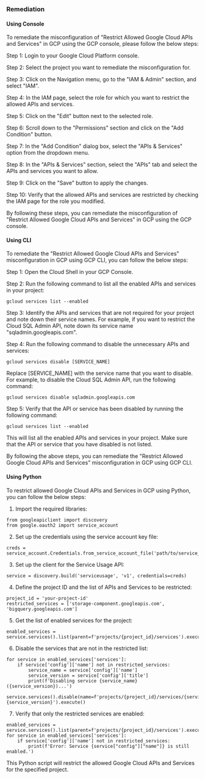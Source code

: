 ### Remediation

#### Using Console

To remediate the misconfiguration of "Restrict Allowed Google Cloud APIs and Services" in GCP using the GCP console, please follow the below steps:

Step 1: Login to your Google Cloud Platform console.

Step 2: Select the project you want to remediate the misconfiguration for.

Step 3: Click on the Navigation menu, go to the "IAM & Admin" section, and select "IAM".

Step 4: In the IAM page, select the role for which you want to restrict the allowed APIs and services.

Step 5: Click on the "Edit" button next to the selected role.

Step 6: Scroll down to the "Permissions" section and click on the "Add Condition" button.

Step 7: In the "Add Condition" dialog box, select the "APIs & Services" option from the dropdown menu.

Step 8: In the "APIs & Services" section, select the "APIs" tab and select the APIs and services you want to allow.

Step 9: Click on the "Save" button to apply the changes.

Step 10: Verify that the allowed APIs and services are restricted by checking the IAM page for the role you modified.

By following these steps, you can remediate the misconfiguration of "Restrict Allowed Google Cloud APIs and Services" in GCP using the GCP console.

#### Using CLI

To remediate the "Restrict Allowed Google Cloud APIs and Services" misconfiguration in GCP using GCP CLI, you can follow the below steps:

Step 1: Open the Cloud Shell in your GCP Console.

Step 2: Run the following command to list all the enabled APIs and services in your project:

```
gcloud services list --enabled
```

Step 3: Identify the APIs and services that are not required for your project and note down their service names. For example, if you want to restrict the Cloud SQL Admin API, note down its service name "sqladmin.googleapis.com".

Step 4: Run the following command to disable the unnecessary APIs and services:

```
gcloud services disable [SERVICE_NAME]
```

Replace [SERVICE_NAME] with the service name that you want to disable. For example, to disable the Cloud SQL Admin API, run the following command:

```
gcloud services disable sqladmin.googleapis.com
```

Step 5: Verify that the API or service has been disabled by running the following command:

```
gcloud services list --enabled
```

This will list all the enabled APIs and services in your project. Make sure that the API or service that you have disabled is not listed.

By following the above steps, you can remediate the "Restrict Allowed Google Cloud APIs and Services" misconfiguration in GCP using GCP CLI.

#### Using Python

To restrict allowed Google Cloud APIs and Services in GCP using Python, you can follow the below steps:

1. Import the required libraries:

```
from googleapiclient import discovery
from google.oauth2 import service_account
```

2. Set up the credentials using the service account key file:

```
creds = service_account.Credentials.from_service_account_file('path/to/service_account_key.json')
```

3. Set up the client for the Service Usage API:

```
service = discovery.build('serviceusage', 'v1', credentials=creds)
```

4. Define the project ID and the list of APIs and Services to be restricted:

```
project_id = 'your-project-id'
restricted_services = ['storage-component.googleapis.com', 'bigquery.googleapis.com']
```

5. Get the list of enabled services for the project:

```
enabled_services = service.services().list(parent=f'projects/{project_id}/services').execute()
```

6. Disable the services that are not in the restricted list:

```
for service in enabled_services['services']:
    if service['config']['name'] not in restricted_services:
        service_name = service['config']['name']
        service_version = service['config']['title']
        print(f'Disabling service {service_name} ({service_version})...')
        service.services().disable(name=f'projects/{project_id}/services/{service_name}.{service_version}').execute()
```

7. Verify that only the restricted services are enabled:

```
enabled_services = service.services().list(parent=f'projects/{project_id}/services').execute()
for service in enabled_services['services']:
    if service['config']['name'] not in restricted_services:
        print(f'Error: Service {service["config"]["name"]} is still enabled.')
```

This Python script will restrict the allowed Google Cloud APIs and Services for the specified project.

